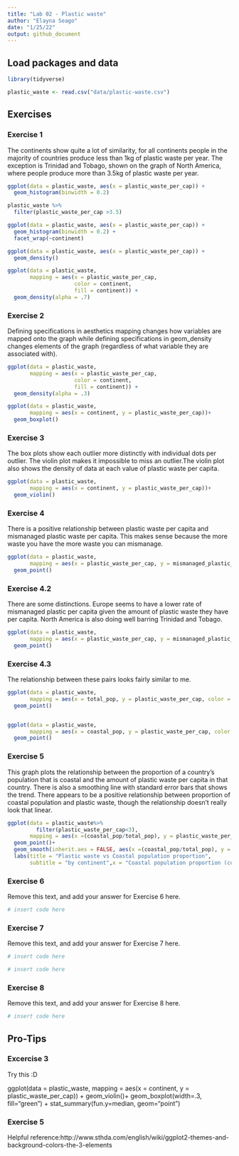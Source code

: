 ```yaml
---
title: "Lab 02 - Plastic waste"
author: "Elayna Seago"
date: "1/25/22"
output: github_document
---
```


## Load packages and data

```r
library(tidyverse) 
```

```r
plastic_waste <- read.csv("data/plastic-waste.csv")
```

## Exercises

### Exercise 1

The continents show quite a lot of similarity, for all continents people in the majority of countries produce less than 1kg of plastic waste per year. The exception is Trinidad and Tobago, shown on the graph of North America, where people produce more than 3.5kg of plastic waste per year.

```r
ggplot(data = plastic_waste, aes(x = plastic_waste_per_cap)) +
  geom_histogram(binwidth = 0.2)

plastic_waste %>%
  filter(plastic_waste_per_cap >3.5)

ggplot(data = plastic_waste, aes(x = plastic_waste_per_cap)) +
  geom_histogram(binwidth = 0.2) +
  facet_wrap(~continent)

ggplot(data = plastic_waste, aes(x = plastic_waste_per_cap)) +
  geom_density()

ggplot(data = plastic_waste,
       mapping = aes(x = plastic_waste_per_cap,
                     color = continent,
                     fill = continent)) +
  geom_density(alpha = .7)

```

### Exercise 2

Defining specifications in aesthetics mapping changes how variables are mapped onto the graph while defining specifications in geom_density changes elements of the graph (regardless of what variable they are associated with).
```r
ggplot(data = plastic_waste,
       mapping = aes(x = plastic_waste_per_cap,
                     color = continent,
                     fill = continent)) +
  geom_density(alpha = .3)

ggplot(data = plastic_waste,
       mapping = aes(x = continent, y = plastic_waste_per_cap))+
  geom_boxplot()
```

### Exercise 3

The box plots show each outlier more distinctly with individual dots per outlier. The violin plot makes it impossible to miss an outlier.The violin plot also shows the density of data at each value of plastic waste per capita.

```r
ggplot(data = plastic_waste,
       mapping = aes(x = continent, y = plastic_waste_per_cap))+
  geom_violin()
```

### Exercise 4

There is a positive relationship between plastic waste per capita and mismanaged plastic waste per capita. This makes sense because the more waste you have the more waste you can mismanage.

```r
ggplot(data = plastic_waste,
       mapping = aes(x = plastic_waste_per_cap, y = mismanaged_plastic_waste_per_cap)) +
  geom_point()
```

### Exercise 4.2
There are some distinctions. Europe seems to have a lower rate of mismanaged plastic per capita given the amount of plastic waste they have per capita. North America is also doing well barring Trinidad and Tobago. 

```r
ggplot(data = plastic_waste,
       mapping = aes(x = plastic_waste_per_cap, y = mismanaged_plastic_waste_per_cap, color = continent)) +
  geom_point()
```

### Exercise 4.3
The relationship between these pairs looks fairly similar to me.

```r
ggplot(data = plastic_waste,
       mapping = aes(x = total_pop, y = plastic_waste_per_cap, color = continent))+
  geom_point()


ggplot(data = plastic_waste,
       mapping = aes(x = coastal_pop, y = plastic_waste_per_cap, color = continent))+
  geom_point()

```



### Exercise 5

This graph plots the relationship between the proportion of a country's population that is coastal and the amount of plastic waste per capita in that country. There is also a smoothing line with standard error bars that shows the trend. There appears to be a positive relationship between proportion of coastal population and plastic waste, though the relationship doesn't really look that linear.

```r

ggplot(data = plastic_waste%>%
         filter(plastic_waste_per_cap<3),
       mapping = aes(x =(coastal_pop/total_pop), y = plastic_waste_per_cap, color = continent))+
  geom_point()+
  geom_smooth(inherit.aes = FALSE, aes(x =(coastal_pop/total_pop), y = plastic_waste_per_cap))+
  labs(title = "Plastic waste vs Coastal population proportion",
       subtitle = "by continent",x = "Coastal population proportion (coastal/total population)")

```

### Exercise 6

Remove this text, and add your answer for Exercise 6 here.

```r
# insert code here
```

### Exercise 7

Remove this text, and add your answer for Exercise 7 here.

```r
# insert code here
```

```r
# insert code here
```

### Exercise 8

Remove this text, and add your answer for Exercise 8 here.

```r
# insert code here
```

## Pro-Tips

### Excercise 3

Try this :D

ggplot(data = plastic_waste, 
       mapping = aes(x = continent, 
                     y = plastic_waste_per_cap)) +
  geom_violin()+
  geom_boxplot(width=.3, fill="green") +
  stat_summary(fun.y=median, geom="point") 
  
### Exercise 5 

Helpful reference:http://www.sthda.com/english/wiki/ggplot2-themes-and-background-colors-the-3-elements



